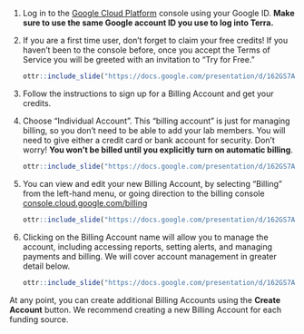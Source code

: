 1. Log in to the [Google Cloud Platform](https://console.cloud.google.com/) console using your Google ID. **Make sure to use the same Google account ID you use to log into Terra.**  

1. If you are a first time user, don’t forget to claim your free credits! If you haven't been to the console before, once you accept the Terms of Service you will be greeted with an invitation to "Try for Free."

    ```r
ottr::include_slide("https://docs.google.com/presentation/d/162GS7ArBPM4w_rPazcUrpnoEKT7jx9i7fpPQkH_iC_0/edit#slide=id.gd5c49c5c55_0_152")
    ```

1. Follow the instructions to sign up for a Billing Account and get your credits. 

1. Choose “Individual Account”. This “billing account” is just for managing billing, so you don’t need to be able to add your lab members. You will need to give either a credit card or bank account for security. Don't worry! **You won't be billed until you explicitly turn on automatic billing**.

    ```r
ottr::include_slide("https://docs.google.com/presentation/d/162GS7ArBPM4w_rPazcUrpnoEKT7jx9i7fpPQkH_iC_0/edit#slide=id.gd84a304855_0_145")
    ```

1. You can view and edit your new Billing Account, by selecting “Billing” from the left-hand menu, or going direction to the billing console [console.cloud.google.com/billing](https://console.cloud.google.com/billing) 

    ```r
ottr::include_slide("https://docs.google.com/presentation/d/162GS7ArBPM4w_rPazcUrpnoEKT7jx9i7fpPQkH_iC_0/edit#slide=id.gd84a304855_0_153")
    ```

1. Clicking on the Billing Account name will allow you to manage the account, including accessing reports, setting alerts, and managing payments and billing.  We will cover account management in greater detail below.

    ```r
ottr::include_slide("https://docs.google.com/presentation/d/162GS7ArBPM4w_rPazcUrpnoEKT7jx9i7fpPQkH_iC_0/edit#slide=id.gd84a304855_0_160")
    ```

At any point, you can create additional Billing Accounts using the **Create Account** button.  We recommend creating a new Billing Account for each funding source.
